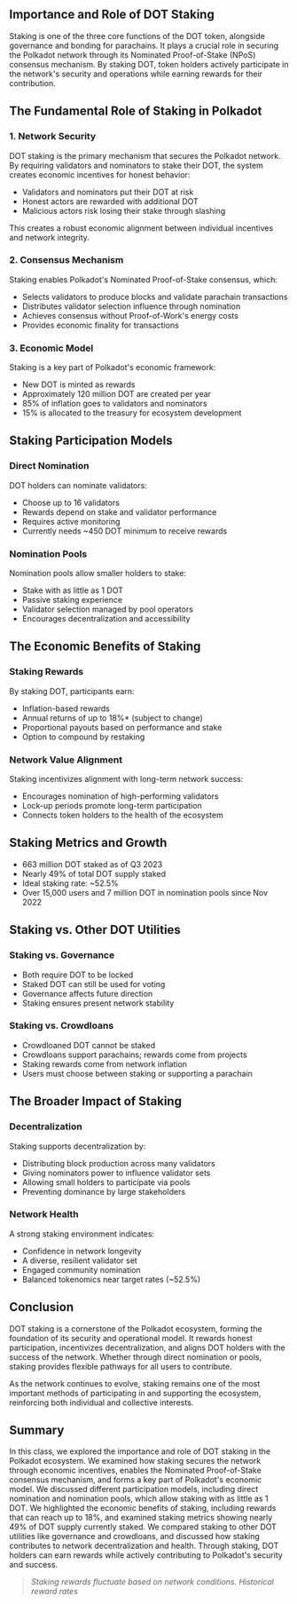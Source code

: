 ## Importance and Role of DOT Staking

<ResponsiveIframe
  src="https://drive.google.com/file/d/1l_SAgttYyiZ3ffdbRJMMJOSiRfdCq0EK/preview"
  title="Importance and Role of DOT Staking"
/>

Staking is one of the three core functions of the DOT token, alongside governance and bonding for parachains. It plays a crucial role in securing the Polkadot network through its Nominated Proof-of-Stake (NPoS) consensus mechanism. By staking DOT, token holders actively participate in the network's security and operations while earning rewards for their contribution.

## The Fundamental Role of Staking in Polkadot

### 1. Network Security

DOT staking is the primary mechanism that secures the Polkadot network. By requiring validators and nominators to stake their DOT, the system creates economic incentives for honest behavior:

- Validators and nominators put their DOT at risk
- Honest actors are rewarded with additional DOT
- Malicious actors risk losing their stake through slashing

This creates a robust economic alignment between individual incentives and network integrity.

### 2. Consensus Mechanism

Staking enables Polkadot's Nominated Proof-of-Stake consensus, which:

- Selects validators to produce blocks and validate parachain transactions
- Distributes validator selection influence through nomination
- Achieves consensus without Proof-of-Work's energy costs
- Provides economic finality for transactions

### 3. Economic Model

Staking is a key part of Polkadot's economic framework:

- New DOT is minted as rewards
- Approximately 120 million DOT are created per year
- 85% of inflation goes to validators and nominators
- 15% is allocated to the treasury for ecosystem development

## Staking Participation Models

### Direct Nomination

DOT holders can nominate validators:

- Choose up to 16 validators
- Rewards depend on stake and validator performance
- Requires active monitoring
- Currently needs ~450 DOT minimum to receive rewards

### Nomination Pools

Nomination pools allow smaller holders to stake:

- Stake with as little as 1 DOT
- Passive staking experience
- Validator selection managed by pool operators
- Encourages decentralization and accessibility

## The Economic Benefits of Staking

### Staking Rewards

By staking DOT, participants earn:

- Inflation-based rewards
- Annual returns of up to 18%\* (subject to change)
- Proportional payouts based on performance and stake
- Option to compound by restaking

### Network Value Alignment

Staking incentivizes alignment with long-term network success:

- Encourages nomination of high-performing validators
- Lock-up periods promote long-term participation
- Connects token holders to the health of the ecosystem

## Staking Metrics and Growth

- 663 million DOT staked as of Q3 2023
- Nearly 49% of total DOT supply staked
- Ideal staking rate: ~52.5%
- Over 15,000 users and 7 million DOT in nomination pools since Nov 2022

## Staking vs. Other DOT Utilities

### Staking vs. Governance

- Both require DOT to be locked
- Staked DOT can still be used for voting
- Governance affects future direction
- Staking ensures present network stability

### Staking vs. Crowdloans

- Crowdloaned DOT cannot be staked
- Crowdloans support parachains; rewards come from projects
- Staking rewards come from network inflation
- Users must choose between staking or supporting a parachain

## The Broader Impact of Staking

### Decentralization

Staking supports decentralization by:

- Distributing block production across many validators
- Giving nominators power to influence validator sets
- Allowing small holders to participate via pools
- Preventing dominance by large stakeholders

### Network Health

A strong staking environment indicates:

- Confidence in network longevity
- A diverse, resilient validator set
- Engaged community nomination
- Balanced tokenomics near target rates (~52.5%)

## Conclusion

DOT staking is a cornerstone of the Polkadot ecosystem, forming the foundation of its security and operational model. It rewards honest participation, incentivizes decentralization, and aligns DOT holders with the success of the network. Whether through direct nomination or pools, staking provides flexible pathways for all users to contribute.

As the network continues to evolve, staking remains one of the most important methods of participating in and supporting the ecosystem, reinforcing both individual and collective interests.

## Summary

In this class, we explored the importance and role of DOT staking in the Polkadot ecosystem. We examined how staking secures the network through economic incentives, enables the Nominated Proof-of-Stake consensus mechanism, and forms a key part of Polkadot's economic model. We discussed different participation models, including direct nomination and nomination pools, which allow staking with as little as 1 DOT. We highlighted the economic benefits of staking, including rewards that can reach up to 18%, and examined staking metrics showing nearly 49% of DOT supply currently staked. We compared staking to other DOT utilities like governance and crowdloans, and discussed how staking contributes to network decentralization and health. Through staking, DOT holders can earn rewards while actively contributing to Polkadot's security and success.

> _Staking rewards fluctuate based on network conditions. Historical reward rates_
